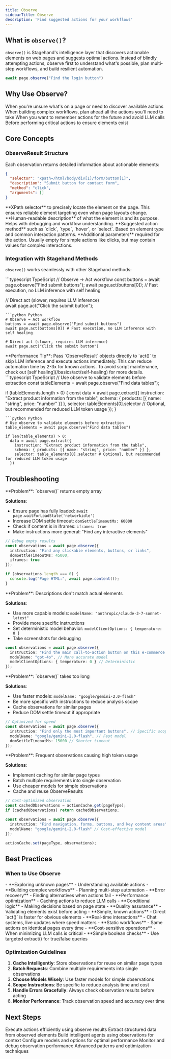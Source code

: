 ```yaml
---
title: Observe
sidebarTitle: Observe
description: 'Find suggested actions for your workflows'
---
```


## What is `observe()`?

`observe()` is Stagehand's intelligence layer that discovers actionable elements on web pages and suggests optimal actions. Instead of blindly attempting actions, observe first to understand what's possible, plan multi-step workflows, and build resilient automation.

``` typescript
await page.observe("Find the login button")
```

## Why Use Observe?

<CardGroup cols={2}>
  <Card title="Explore" icon="compass">
    When you're unsure what's on a page or need to discover available actions
  </Card>
  <Card title="Plan" icon="map">
    When building complex workflows, plan ahead all the actions you'll need to take
  </Card>
  <Card title="Cache" icon="database">
    When you want to remember actions for the future and avoid LLM calls
  </Card>
    <Card title="Validate" icon="check">
    Before performing critical actions to ensure elements exist
  </Card>
</CardGroup>

## Core Concepts

### ObserveResult Structure

Each observation returns detailed information about actionable elements:

```json
{
  "selector": "xpath=/html/body/div[1]/form/button[1]",
  "description": "Submit button for contact form",
  "method": "click",
  "arguments": []
}
```

<AccordionGroup>
<Accordion title="selector (string)">
**XPath selector** to precisely locate the element on the page. This ensures reliable element targeting even when page layouts change.
</Accordion>

<Accordion title="description (string)">
**Human-readable description** of what the element is and its purpose. Helps with debugging and workflow understanding.
</Accordion>

<Accordion title="method (string)">
**Suggested action method** such as `click`, `type`, `hover`, or `select`. Based on element type and common interaction patterns.
</Accordion>

<Accordion title="arguments (array)">
**Additional parameters** required for the action. Usually empty for simple actions like clicks, but may contain values for complex interactions.
</Accordion>
</AccordionGroup>

### Integration with Stagehand Methods

`observe()` works seamlessly with other Stagehand methods:

<Tabs>
<Tab title="With act()">
<CodeGroup>
```typescript TypeScript
// Observe → Act workflow 
const buttons = await page.observe("Find submit buttons");
await page.act(buttons[0]); // Fast execution, no LLM inference with self healing

// Direct act (slower, requires LLM inference)  
await page.act("Click the submit button");
```
```python Python
# Observe → Act workflow 
buttons = await page.observe("Find submit buttons")
await page.act(buttons[0]) # Fast execution, no LLM inference with self healing

# Direct act (slower, requires LLM inference)  
await page.act("Click the submit button")
```
</CodeGroup>
<Note>
**Performance Tip**: Pass `ObserveResult` objects directly to `act()` to skip LLM inference and execute actions immediately. This can reduce automation time by 2-3x for known actions. To avoid script maintenance, check out [self healing](/basics/act/self-healing) for more details.
</Note>
</Tab>

<Tab title="With extract()">
<CodeGroup>
```typescript TypeScript
// Use observe to validate elements before extraction
const tableElements = await page.observe("Find data tables");

if (tableElements.length > 0) {
  const data = await page.extract({
    instruction: "Extract product information from the table",
    schema: { products: [{ name: "string", price: "number" }] },
    selector: tableElements[0].selector // Optional, but recommended for reduced LLM token usage
  });
}
```
```python Python
# Use observe to validate elements before extraction
table_elements = await page.observe("Find data tables")

if len(table_elements) > 0:
  data = await page.extract({
    instruction: "Extract product information from the table",
    schema: { products: [{ name: "string", price: "number" }] },
    selector: table_elements[0].selector # Optional, but recommended for reduced LLM token usage
  })
```
</CodeGroup>
</Tab>
</Tabs>

## Troubleshooting

<AccordionGroup>
<Accordion title="No elements found">
**Problem**: `observe()` returns empty array

**Solutions**:
- Ensure page has fully loaded: `await page.waitForLoadState('networkidle')`
- Increase DOM settle timeout: `domSettleTimeoutMs: 60000`
- Check if content is in iframes: `iframes: true`
- Make instructions more general: "Find any interactive elements"

```typescript
// Debug empty results
const observations = await page.observe({
  instruction: "Find any clickable elements, buttons, or links",
  domSettleTimeoutMs: 45000,
  iframes: true
});

if (observations.length === 0) {
  console.log("Page HTML:", await page.content());
}
```
</Accordion>

<Accordion title="Inaccurate element descriptions">
**Problem**: Descriptions don't match actual elements

**Solutions**:
- Use more capable models: `modelName: "anthropic/claude-3-7-sonnet-latest"`
- Provide more specific instructions
- Set deterministic model behavior: `modelClientOptions: { temperature: 0 }`
- Take screenshots for debugging

```typescript
const observations = await page.observe({
  instruction: "Find the main call-to-action button on this e-commerce product page",
  modelName: "gpt-4o", // More accurate model
  modelClientOptions: { temperature: 0 } // Deterministic
});
```
</Accordion>

<Accordion title="Slow performance">
**Problem**: `observe()` takes too long

**Solutions**:
- Use faster models: `modelName: "google/gemini-2.0-flash"`
- Be more specific with instructions to reduce analysis scope
- Cache observations for similar pages
- Reduce DOM settle timeout if appropriate

```typescript
// Optimized for speed
const observations = await page.observe({
  instruction: "Find only the most important buttons", // Specific scope
  modelName: "google/gemini-2.0-flash", // Fast model
  domSettleTimeoutMs: 15000 // Shorter timeout
});
```
</Accordion>

<Accordion title="High costs from too many LLM calls">
**Problem**: Frequent observations causing high token usage

**Solutions**:
- Implement caching for similar page types
- Batch multiple requirements into single observation
- Use cheaper models for simple observations
- Cache and reuse ObserveResults

```typescript
// Cost-optimized observation
const cachedObservations = actionCache.get(pageType);
if (cachedObservations) return cachedObservations;

const observations = await page.observe({
  instruction: "Find navigation, forms, buttons, and key content areas", // Batch request
  modelName: "google/gemini-2.0-flash" // Cost-effective model
});

actionCache.set(pageType, observations);
```
</Accordion>
</AccordionGroup>

## Best Practices

### When to Use Observe

<Tabs>
<Tab title="✅ Use Observe When">
- **Exploring unknown pages** - Understanding available actions
- **Building complex workflows** - Planning multi-step automation  
- **Error recovery** - Finding alternatives when actions fail
- **Performance optimization** - Caching actions to reduce LLM calls
- **Conditional logic** - Making decisions based on page state
- **Quality assurance** - Validating elements exist before acting
</Tab>

<Tab title="❌ Avoid Observe When">
- **Simple, known actions** - Direct `act()` is faster for obvious elements
- **Real-time interactions** - Chat systems, live updates where speed matters
- **Static workflows** - Same actions on identical pages every time
- **Cost-sensitive operations** - When minimizing LLM calls is critical
- **Simple boolean checks** - Use targeted extract() for true/false queries
</Tab>
</Tabs>

### Optimization Guidelines

1. **Cache Intelligently**: Store observations for reuse on similar page types
2. **Batch Requests**: Combine multiple requirements into single observations  
3. **Choose Models Wisely**: Use faster models for simple observations
4. **Scope Instructions**: Be specific to reduce analysis time and cost
5. **Handle Errors Gracefully**: Always check observation results before acting
6. **Monitor Performance**: Track observation speed and accuracy over time

## Next Steps

<CardGroup cols={2}>
<Card title="Act Overview" icon="play" href="/basics/act/overview">
Execute actions efficiently using observe results
</Card>

<Card title="Extract Data" icon="download" href="/basics/extract/overview">  
Extract structured data from observed elements
</Card>

<Card title="Agent Workflows" icon="robot" href="/basics/agent/overview">
Build intelligent agents using observations for context
</Card>

<Card title="Configuration" icon="gear" href="/configuration/environment">
Configure models and options for optimal performance
</Card>

<Card title="Observability" icon="chart-line" href="/configuration/observability">
Monitor and debug observation performance  
</Card>

<Card title="Best Practices" icon="star" href="/best_practices/best_practices">
Advanced patterns and optimization techniques
</Card>
</CardGroup>